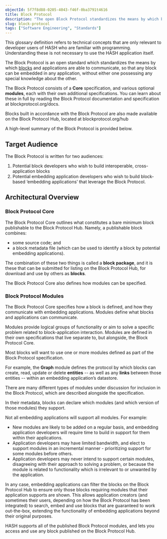 ```yaml
---
objectId: 5f7f8d88-0205-4043-f46f-0ba3791t4616
title: Block Protocol
description: "The open Block Protocol standardizes the means by which blocks and the applications that embed them communicate."
slug: block-protocol
tags: ["Software Engineering", "Standards"]
---
```


<Callout style="information" type="coming-soon">
  This glossary definition refers to technical concepts that are only
  relevant to developer users of HASH who are familiar with programming.
  Understanding these is not necessary to use the HASH application
  itself.
</Callout>

The Block Protocol is an open standard which standardizes the means by which [blocks](/glossary/blocks) and applications are able to communicate, so that any block can be embedded in any application, without either one possessing any special knowledge about the other.

The Block Protocol consists of a **Core** specification, and various optional **modules**, each with their own additional specifications. You can learn about these in full by reading the Block Protocol documentation and specification at blockprotocol.org/docs.

Blocks built in accordance with the Block Protocol are also made available on the Block Protocol Hub, located at blockprotocol.org/hub

A high-level summary of the Block Protocol is provided below.

## Target Audience

The Block Protocol is written for two audiences:

1.  Potential block developers who wish to build interoperable, cross-application blocks
1.  Potential embedding application developers who wish to build block-based ‘embedding applications’ that leverage the Block Protocol.

## Architectural Overview

### Block Protocol Core

The Block Protocol Core outlines what constitutes a bare minimum block publishable to the Block Protocol Hub. Namely, a publishable block combines:

- some source code; and
- a block metadata file (which can be used to identify a block by potential embedding applications).

The combination of these two things is called a **block package**, and it is these that can be submitted for listing on the Block Protocol Hub, for download and use by others as **blocks**.

The Block Protocol Core also defines how modules can be specified.

### Block Protocol Modules

The Block Protocol Core specifies how a block is defined, and how they communicate with embedding applications. Modules define what blocks and applications can communicate.

Modules provide logical groups of functionality or aim to solve a specific problem related to block-application interaction. Modules are defined in their own specifications that live separate to, but alongside, the Block Protocol Core.

Most blocks will want to use one or more modules defined as part of the Block Protocol specification.

For example, the **Graph** module defines the protocol by which blocks can create, read, update or delete **entities** -- as well as any **links** between those entities -- within an embedding application’s datastore.

There are many different types of modules under discussion for inclusion in the Block Protocol, which are described alongside the specification.

In their metadata, blocks can declare which modules (and which version of those modules) they support.

Not all embedding applications will support all modules. For example:

- New modules are likely to be added on a regular basis, and embedding application developers will require time to build in support for them within their applications.
- Application developers may have limited bandwidth, and elect to support modules in an incremental manner - prioritizing support for some modules before others.
- Application developers may never intend to support certain modules, disagreeing with their approach to solving a problem, or because the module is related to functionality which is irrelevant to or unwanted by the application.

In any case, embedding applications can filter the blocks on the Block Protocol Hub to ensure only those blocks requiring modules that their application supports are shown. This allows application creators (and sometimes their users, depending on how the Block Protocol has been integrated) to search, embed and use blocks that are guaranteed to work out-the-box, extending the functionality of embedding applications beyond their original purposes.

HASH supports all of the published Block Protocol modules, and lets you access and use any block published on the Block Protocol Hub.
